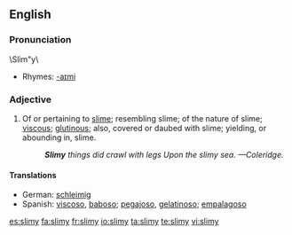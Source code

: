 ==English==

===Pronunciation===
\Slim"y\
*Rhymes: [[Rhymes:English:-aɪmi|-aɪmi]]

===Adjective===
{{en-adj|slimier|slimiest}}

# Of or pertaining to [[slime]]; resembling slime; of the nature of slime; [[viscous]]; [[glutinous]]; also, covered or daubed with slime; yielding, or abounding in, slime.
#: '''''Slimy''' things did crawl with legs Upon the slimy sea. &mdash;Coleridge.''

====Translations====
*German: [[schleimig]]
*Spanish: [[viscoso]], [[baboso]]; [[pegajoso]], [[gelatinoso]]; [[empalagoso]]

[[es:slimy]]
[[fa:slimy]]
[[fr:slimy]]
[[io:slimy]]
[[ta:slimy]]
[[te:slimy]]
[[vi:slimy]]